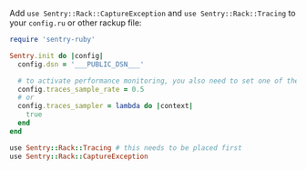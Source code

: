 Add `use Sentry::Rack::CaptureException` and `use Sentry::Rack::Tracing` to your `config.ru` or other rackup file:

```ruby {filename:config.ru}
require 'sentry-ruby'

Sentry.init do |config|
  config.dsn = '___PUBLIC_DSN___'

  # to activate performance monitoring, you also need to set one of these options:
  config.traces_sample_rate = 0.5
  # or
  config.traces_sampler = lambda do |context|
    true
  end
end

use Sentry::Rack::Tracing # this needs to be placed first
use Sentry::Rack::CaptureException
```
